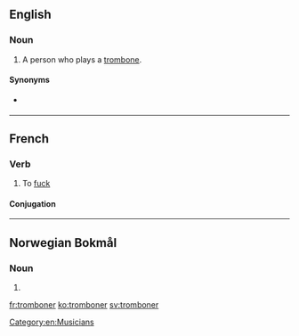 ==English==

===Noun===
{{en-noun}}

# {{lb|en|nonstandard}} A person who plays a [[trombone]].

====Synonyms====
* {{l|en|trombonist}} {{qualifier|standard}}

[[Category:en:Musicians]]

----

==French==

===Verb===
{{fr-verb}}

# {{lb|fr|vulgar|slang}} To [[fuck]] {{gloss|of a female, to have sex}}

====Conjugation====
{{fr-conj-auto}}

----

==Norwegian Bokmål==

===Noun===
{{head|nb|noun form|g=m}}

# {{inflection of|trombone||indefinite|p|lang=nb}}

[[fr:tromboner]]
[[ko:tromboner]]
[[sv:tromboner]]